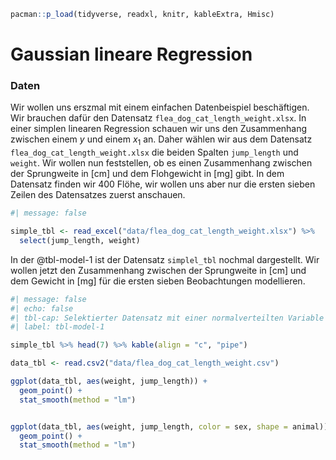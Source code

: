 ```r
pacman::p_load(tidyverse, readxl, knitr, kableExtra, Hmisc)
```

# Gaussian lineare Regression

### Daten

Wir wollen uns erszmal mit einem einfachen Datenbeispiel beschäftigen. Wir brauchen dafür den Datensatz `flea_dog_cat_length_weight.xlsx`. In einer simplen linearen Regression schauen wir uns den Zusammenhang zwischen einem $y$ und einem $x_1$ an. Daher wählen wir aus dem Datensatz `flea_dog_cat_length_weight.xlsx` die beiden Spalten `jump_length` und `weight`. Wir wollen nun feststellen, ob es einen Zusammenhang zwischen der Sprungweite in \[cm\] und dem Flohgewicht in \[mg\] gibt. In dem Datensatz finden wir 400 Flöhe, wir wollen uns aber nur die ersten sieben Zeilen des Datensatzes zuerst anschauen.

```r
#| message: false

simple_tbl <- read_excel("data/flea_dog_cat_length_weight.xlsx") %>%
  select(jump_length, weight) 
```

In der @tbl-model-1 ist der Datensatz `simplel_tbl` nochmal dargestellt. Wir wollen jetzt den Zusammenhang zwischen der Sprungweite in \[cm\] und dem Gewicht in \[mg\] für die ersten sieben Beobachtungen modellieren.

```r
#| message: false
#| echo: false
#| tbl-cap: Selektierter Datensatz mit einer normalverteilten Variable `jump_length` und der normalverteilten Variable `weight`. Es werden die ersten sieben Zeilen des Datensatzes benutzt.
#| label: tbl-model-1

simple_tbl %>% head(7) %>% kable(align = "c", "pipe")
```

```r

data_tbl <- read.csv2("data/flea_dog_cat_length_weight.csv")

```

```r
ggplot(data_tbl, aes(weight, jump_length)) +
  geom_point() +
  stat_smooth(method = "lm")


ggplot(data_tbl, aes(weight, jump_length, color = sex, shape = animal)) +
  geom_point() +
  stat_smooth(method = "lm")
```
